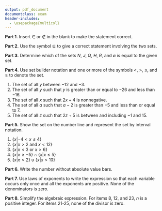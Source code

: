```yaml
---
output: pdf_document
documentclass: exam
header-includes: 
  - \usepackage{multicol}
---
```

\pagestyle{headandfoot}
\firstpageheader{College and Advanced Algebra\\O. D. Hombrebueno}{Nueva Vizcaya State University\\College of Teacher Education}{Midterm Exam\\October 12, 2018}
\runningheader{}{}{}
\firstpagefooter{}{}{}
\runningfooter{College and Advanced Algebra}{Midterm Exam}{Page \thepage\ of \numpages}
\runningfootrule

\makebox[4in]{Name:\enspace\hrulefill}

\makebox[3in]{Course and Year:\enspace\hrulefill}

\vspace{5mm}

**Part 1.** Insert $\in$ or $\notin$ in the blank to make the statement correct.

\begin{multicols}{5}
\begin{enumerate}
\setlength\fillinlinelength{.30in}
\item 15 \fillin $N$
\item 1.4142 \fillin $H$
\item 0 \fillin $Q$
\item 2007 \fillin $J$
\item -5 \fillin $H$
\end{enumerate}
\end{multicols}

**Part 2.** Use the symbol $\subseteq$ to give a correct statement involving the two sets.

\begin{multicols}{5}
\begin{enumerate}
\item $N$ and $Q$
\item $R$ and $Q$
\item $J$ and $N$
\item $H$ and $R$
\item ${0}$ and $J$
\end{enumerate}
\end{multicols}

\vspace{2mm}

**Part 3.** Determine which of the sets $N$, $J$, $Q$, $H$, $R$, and $\emptyset$ is equal to the given set. 

\begin{multicols}{5}
\begin{enumerate}
\item $Q\cap R$
\item $H\cap R$
\item $Q\cup R$
\item $H\cap Q$
\item $J\cap N$
\end{enumerate}
\end{multicols}

\vspace{2mm}

**Part 4.** Use set builder notation and one or more of the symbols $<$, $>$, $\le$, and $\ge$ to denote the set.

1. The set of all $y$ between $-12$ and $-3$.
2. The set of all $y$ such that $y$ is greater than or equal to $-26$ and less than $-16$.
3. The set of all $x$ such that $2x+4$ is nonnegative.
4. The set of all $a$ such that $a-2$ is greater than $-5$ and less than or equal to $7$.
5. The set of all $z$ such that $2z+5$ is between and including $-1$ and $15$.

\vspace{1in}

**Part 5.** Show the set on the number line and represent the set by interval notation.

1. $\{x|-4<x\le 4\}$
2. $\{x|x>2\text{ and }x<12\}$
3. $\{x|x<3\text{ or }x>6\}$
4. $\{x|x\ge -5\}\cap\{x|x\le 5\}$
5. $\{x|x>2\}\cup\{x|x>10\}$

**Part 6.** Write the number without absolute value bars.

\begin{multicols}{5}
\begin{enumerate}
\item $|3-\sqrt{3}|$
\item $\left|-\dfrac{3}{4}\right|$
\item $\left|\dfrac{1}{3}\right|$
\item $|-8|$
\item $|3-\pi|$
\end{enumerate}
\end{multicols}

**Part 7.** Use laws of exponents to write the expression so that each variable occurs only once and all the exponents are positive. None of the denominators is zero.

\begin{multicols}{2}
\begin{enumerate}
\item $a^{-3} \cdot a^{6}$
\item $\dfrac{y^{5}}{y^{-7}}$
\item $(s^{5}t^{-1})^{-2}$
\item $\left(\dfrac{x^{-1}}{y^{3}}\right)^{-4}$
\item $-7(-x^{6}y)(-x^{6}y^{5})$
\item $(2x^{2})^{3}(3y^{3})^{2}$
\item $(4s^{4})^4(2t^{3})^{3}$
\item $\dfrac{(20r^{2}s^{3}t^{4})(2r^{2}s^{2}t)}{(-4rst)(3rs^{4}t^{2})}$
\item $\dfrac{3^{-2}x^{-4}y^{0}}{(3x^{2}y^{3})^{-4}}$
\item $\left(\dfrac{3x^{-1}y^{2}z^{3}}{2x^{-3}y^{-2}z^{-1}}\right)^{-1}$
\end{enumerate}
\end{multicols}

**Part 8.** Simplify the algebraic expression. For items 8, 12, and 23, $n$ is a positive integer. For items 21-25, none of the divisor is zero.

\begin{enumerate}
\item $4x^2-5x+6x^2-2x$
\item $2(3u-4v)-(5u-3v)$
\item $3(-t^2+3st-2s^2)-2(7t^2-st-s^2)$
\item $3(2w-3z)-[w-z-(w+z)]$
\item $(4x^3-7x^2+2x-4)+(3x^3+8x^2+3x-7)$
\item $-(4z^5-6z^3+z-8)-(2z^5+7z^4-z^2+4z+1)$
\item $2xyz^2(3xz-6yz-xy-1)$
\item $3x^{2n}(x^{n+1}-4x^n+5)$
\item $(y+8)(4y-3)$
\item $(2x^2-5y^2)(-3x^2+y^2)$
\item $(b-3b^2+7)(5b^2+2-3b)$
\item $(3x^{2n}+y^n)(4x^{2n}-5y^n)$
\item $(y-2)(y+7)$
\item $(5t+4)^2$
\item $(w+6)(w-6)$
\item $(6x-y)(3x+2y)$
\item $(t^2-5)(t^2+9)$
\item $(4x^2-3y^2)^2$
\item $(3r-10s)(3r+10s)$
\item $(7a^2-2b^2)(5a^2+3b^2)$
\item $\dfrac{-48y^3+30y^2-18y}{6y}$
\item $\dfrac{-24a^3b^3c^4+32a^2b^4c^2-16a^5b^3c^3}{8a^2b^2c^2}$
\item $\dfrac{16t^{4n}-64t^{6n}}{2t^{2n}}$
\item $\dfrac{a^3-3a^2-a+3}{a-2}$
\item $\dfrac{t^3-7t-6}{t+2}$
\end{enumerate}